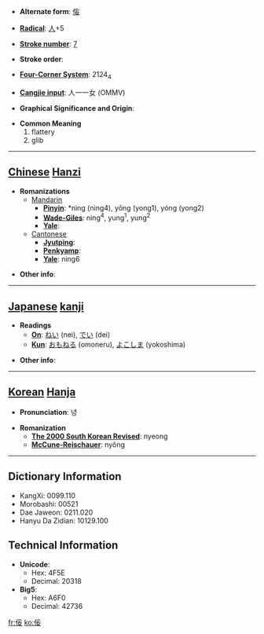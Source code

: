 * '''Alternate form''': [[侫]]

* '''[[Wiktionary:Chinese radical index| Radical]]''': [[Wiktionary:Chinese radical index 人|人]]+5

* '''[[Wiktionary:Chinese total strokes index|Stroke number]]''': [[Wiktionary:Chinese total strokes index 7|7]]

* '''Stroke order''': 

* '''[[Wiktionary:Chinese four corner index|Four-Corner System]]''': 2124<sub>4</sub>

* '''[[Wiktionary:Chinese Cangjie index|Cangjie input]]''': 人一一女 (OMMV)

* '''Graphical Significance and Origin''': 

* '''Common Meaning'''
*#flattery
*# glib


----

== [[Chinese]] [[Hanzi]] ==

* '''Romanizations'''
** [[Mandarin]]
*** '''[[Pinyin]]''': *nìng (ning4), yōng (yong1), yóng (yong2)
*** '''[[Wade-Giles]]''': ning<sup>4</sup>, yung<sup>1</sup>, yung<sup>2</sup>
*** '''[[Yale]]''': 
**[[Cantonese]]
***'''[[Jyutping]]''':
***'''[[Penkyamp]]''': 
***'''[[Yale]]''': ning6

* '''Other info''': 

----

== [[Japanese]] [[kanji]] ==

* '''Readings'''
** '''[[On]]''': [[ねい]] (nei), [[でい]] (dei)
** '''[[Kun]]''': [[おもねる]] (omoneru), [[よこしま]] (yokoshima)

* '''Other info''':  

----

== [[Korean]] [[Hanja]] ==

* '''Pronunciation''': 녕

* '''Romanization'''
** '''[[The 2000 South Korean Revised Romanization|The 2000 South Korean Revised]]''': nyeong
** '''[[McCune-Reischauer]]''': nyŏng

----

== Dictionary Information ==

* KangXi: 0099.110
* Morobashi: 00521
* Dae Jaweon: 0211.020
* Hanyu Da Zidian: 10129.100

== Technical Information ==

* '''Unicode''':
** Hex: 4F5E
** Decimal: 20318
* '''Big5''':
** Hex: A6F0
** Decimal: 42736

[[fr:佞]]
[[ko:佞]]